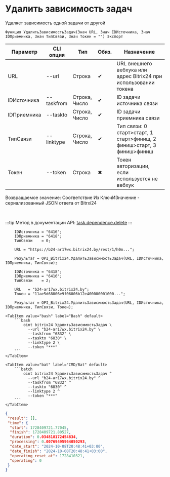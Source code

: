 ﻿---
sidebar_position: 24
description: Удалить зависимость задач и другие функции для работы с Bitrix24 в Открытом пакете интеграций - бесплатной open-source библиотеке интеграций для 1С:Предприятие 8, OneScript и CLI
keywords: [1C, 1С, 1С:Предприятие, 1С:Предприятие 8.3, API, Интеграция, Сервисы, Обмен, OneScript, CLI, Bitrix24]
---


# Удалить зависимость задач
 Удаляет зависимость одной задачи от другой



`Функция УдалитьЗависимостьЗадач(Знач URL, Знач IDИсточника, Знач IDПриемника, Знач ТипСвязи, Знач Токен = "") Экспорт`

  | Параметр | CLI опция | Тип | Обяз. | Назначение |
  |-|-|-|-|-|
  | URL | --url | Строка | &#x2714; | URL внешнего вебхука или адрес Bitrix24 при использовании токена |
  | IDИсточника | --taskfrom | Строка, Число | &#x2714; | ID задачи источника связи |
  | IDПриемника | --taskto | Строка, Число | &#x2714; | ID задачи приемника связи |
  | ТипСвязи | --linktype | Строка, Число | &#x2714; | Тип связи: 0 старт>старт, 1 старт>финиш, 2 финиш>старт, 3 финиш>финиш |
  | Токен | --token | Строка | &#x2716; | Токен авторизации, если используется не вебхук |

  
  Возвращаемое значение:   Соответствие Из КлючИЗначение - сериализованный JSON ответа от Bitrxi24

<br/>

:::tip
Метод в документации API: [task.dependence.delete](https://dev.1c-bitrix.ru/rest_help/tasks/task/dependence/task_dependence_delete.php)
:::
<br/>



```bsl title="Пример использования для 1С:Предприятие/OneScript"
    IDИсточника = "6416";
    IDПриемника = "6418";
    ТипСвязи    = 0;

    URL = "https://b24-ar17wx.bitrix24.by/rest/1/h0m...";

    Результат = OPI_Bitrix24.УдалитьЗависимостьЗадач(URL, IDИсточника, IDПриемника, ТипСвязи);

    IDИсточника = "6418";
    IDПриемника = "6416";
    ТипСвязи    = 2;

    URL   = "b24-ar17wx.bitrix24.by";
    Токен = "11ae5d68006e9f06006b12e400000001000...";

    Результат = OPI_Bitrix24.УдалитьЗависимостьЗадач(URL, IDИсточника, IDПриемника, ТипСвязи, Токен);
```
    

 <Tabs>
  
    <TabItem value="bash" label="Bash" default>
        ```bash
            oint bitrix24 УдалитьЗависимостьЗадач \
              --url "b24-ar17wx.bitrix24.by" \
              --taskfrom "6832" \
              --taskto "6830" \
              --linktype 2 \
              --token "***"
        ```
    </TabItem>
  
    <TabItem value="bat" label="CMD/Bat" default>
        ```batch
            oint bitrix24 УдалитьЗависимостьЗадач ^
              --url "b24-ar17wx.bitrix24.by" ^
              --taskfrom "6832" ^
              --taskto "6830" ^
              --linktype 2 ^
              --token "***"
        ```
    </TabItem>
</Tabs>


```json title="Результат"
{
 "result": [],
 "time": {
  "start": 1728409721.77045,
  "finish": 1728409721.80527,
  "duration": 0.034818172454834,
  "processing": 0.00769495964050293,
  "date_start": "2024-10-08T20:48:41+03:00",
  "date_finish": "2024-10-08T20:48:41+03:00",
  "operating_reset_at": 1728410321,
  "operating": 0
 }
}
```
